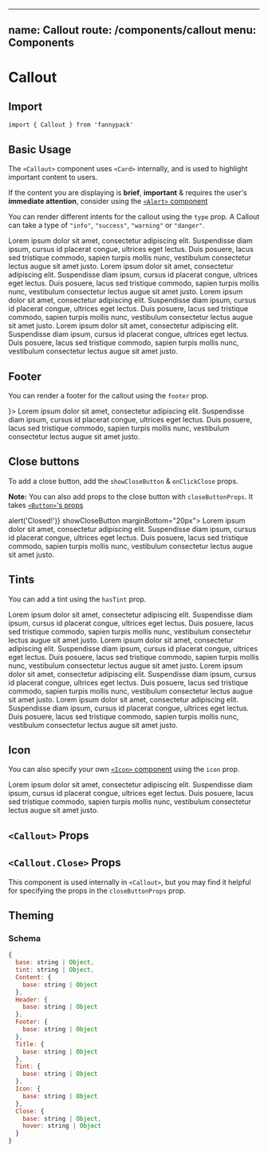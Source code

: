 
---
name: Callout
route: /components/callout
menu: Components
---


# Callout

## Import

`import { Callout } from 'fannypack'`

## Basic Usage

The `<Callout>` component uses `<Card>` internally, and is used to highlight important content to users.

If the content you are displaying is **brief**, **important** & requires the user's **immediate attention**, consider using the [`<Alert>` component](/components/alert)

You can render different intents for the callout using the `type` prop. A Callout can take a type of `"info"`, `"success"`, `"warning"` or `"danger"`.

<Playground>
  <Callout type="info" title="This is a title" marginBottom="20px">
    Lorem ipsum dolor sit amet, consectetur adipiscing elit. Suspendisse diam ipsum, cursus id placerat congue, ultrices
    eget lectus. Duis posuere, lacus sed tristique commodo, sapien turpis mollis nunc, vestibulum consectetur lectus
    augue sit amet justo.
  </Callout>
  <Callout type="success" title="This is a title" marginBottom="20px">
    Lorem ipsum dolor sit amet, consectetur adipiscing elit. Suspendisse diam ipsum, cursus id placerat congue, ultrices
    eget lectus. Duis posuere, lacus sed tristique commodo, sapien turpis mollis nunc, vestibulum consectetur lectus
    augue sit amet justo.
  </Callout>
  <Callout type="danger" title="This is a title" marginBottom="20px">
    Lorem ipsum dolor sit amet, consectetur adipiscing elit. Suspendisse diam ipsum, cursus id placerat congue, ultrices
    eget lectus. Duis posuere, lacus sed tristique commodo, sapien turpis mollis nunc, vestibulum consectetur lectus
    augue sit amet justo.
  </Callout>
  <Callout type="warning" title="This is a title" marginBottom="20px">
    Lorem ipsum dolor sit amet, consectetur adipiscing elit. Suspendisse diam ipsum, cursus id placerat congue, ultrices
    eget lectus. Duis posuere, lacus sed tristique commodo, sapien turpis mollis nunc, vestibulum consectetur lectus
    augue sit amet justo.
  </Callout>
</Playground>

## Footer

You can render a footer for the callout using the `footer` prop.

<Playground>
  <Callout type="info" title="This is a title" footer={<ActionButtons justifyContent="flex-end" width="100%" submitProps={{ palette: 'info' }} />}>
    Lorem ipsum dolor sit amet, consectetur adipiscing elit. Suspendisse diam ipsum, cursus id placerat congue, ultrices
    eget lectus. Duis posuere, lacus sed tristique commodo, sapien turpis mollis nunc, vestibulum consectetur lectus
    augue sit amet justo.
  </Callout>
</Playground>

## Close buttons

To add a close button, add the `showCloseButton` & `onClickClose` props.

**Note:** You can also add props to the close button with `closeButtonProps`. It takes [`<Button>`'s props](/components/button)

<Playground>
  <Callout type="info" title="This is a title" onClickClose={() => alert('Closed!')} showCloseButton marginBottom="20px">
    Lorem ipsum dolor sit amet, consectetur adipiscing elit. Suspendisse diam ipsum, cursus id placerat congue, ultrices
    eget lectus. Duis posuere, lacus sed tristique commodo, sapien turpis mollis nunc, vestibulum consectetur lectus
    augue sit amet justo.
  </Callout>
</Playground>

## Tints

You can add a tint using the `hasTint` prop.

<Playground>
  <Callout hasTint type="info" title="This is a title" marginBottom="20px">
    Lorem ipsum dolor sit amet, consectetur adipiscing elit. Suspendisse diam ipsum, cursus id placerat congue, ultrices
    eget lectus. Duis posuere, lacus sed tristique commodo, sapien turpis mollis nunc, vestibulum consectetur lectus
    augue sit amet justo.
  </Callout>
  <Callout hasTint type="success" title="This is a title" marginBottom="20px">
    Lorem ipsum dolor sit amet, consectetur adipiscing elit. Suspendisse diam ipsum, cursus id placerat congue, ultrices
    eget lectus. Duis posuere, lacus sed tristique commodo, sapien turpis mollis nunc, vestibulum consectetur lectus
    augue sit amet justo.
  </Callout>
  <Callout hasTint type="danger" title="This is a title" marginBottom="20px">
    Lorem ipsum dolor sit amet, consectetur adipiscing elit. Suspendisse diam ipsum, cursus id placerat congue, ultrices
    eget lectus. Duis posuere, lacus sed tristique commodo, sapien turpis mollis nunc, vestibulum consectetur lectus
    augue sit amet justo.
  </Callout>
  <Callout hasTint type="warning" title="This is a title" marginBottom="20px">
    Lorem ipsum dolor sit amet, consectetur adipiscing elit. Suspendisse diam ipsum, cursus id placerat congue, ultrices
    eget lectus. Duis posuere, lacus sed tristique commodo, sapien turpis mollis nunc, vestibulum consectetur lectus
    augue sit amet justo.
  </Callout>
</Playground>

## Icon

You can also specify your own [`<Icon>` component](/components/icon) using the `icon` prop.

<Playground>
  <Callout icon="flame" title="This is a title">
    Lorem ipsum dolor sit amet, consectetur adipiscing elit. Suspendisse diam ipsum, cursus id placerat congue, ultrices
    eget lectus. Duis posuere, lacus sed tristique commodo, sapien turpis mollis nunc, vestibulum consectetur lectus
    augue sit amet justo.
  </Callout>
</Playground>

## `<Callout>` Props

<PropsTable of={Callout} />

## `<Callout.Close>` Props

This component is used internally in `<Callout>`, but you may find it helpful for specifying the props in the `closeButtonProps` prop.

<PropsTable of={CalloutClose} />

## Theming

### Schema

```jsx
{
  base: string | Object,
  tint: string | Object,
  Content: {
    base: string | Object
  },
  Header: {
    base: string | Object
  },
  Footer: {
    base: string | Object
  },
  Title: {
    base: string | Object
  },
  Tint: {
    base: string | Object
  },
  Icon: {
    base: string | Object
  },
  Close: {
    base: string | Object,
    hover: string | Object
  }
}
```

